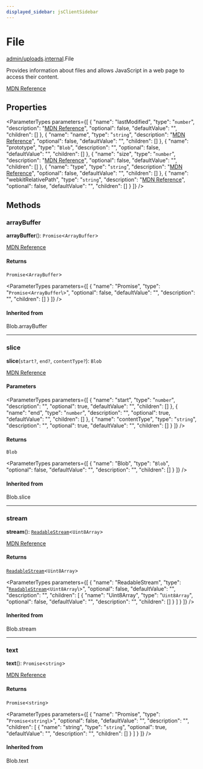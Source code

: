 ```yaml
---
displayed_sidebar: jsClientSidebar
---
```



# File

[admin/uploads](../../modules/admin_uploads.mdx).[internal](../../admin_uploads/modules/admin_uploads.internal.mdx).File

Provides information about files and allows JavaScript in a web page to access their content.

[MDN Reference](https://developer.mozilla.org/docs/Web/API/File)

## Properties

<ParameterTypes parameters={[
  {
    "name": "lastModified",
    "type": "`number`",
    "description": "[MDN Reference](https://developer.mozilla.org/docs/Web/API/File/lastModified)",
    "optional": false,
    "defaultValue": "",
    "children": []
  },
  {
    "name": "name",
    "type": "`string`",
    "description": "[MDN Reference](https://developer.mozilla.org/docs/Web/API/File/name)",
    "optional": false,
    "defaultValue": "",
    "children": []
  },
  {
    "name": "prototype",
    "type": "`Blob`",
    "description": "",
    "optional": false,
    "defaultValue": "",
    "children": []
  },
  {
    "name": "size",
    "type": "`number`",
    "description": "[MDN Reference](https://developer.mozilla.org/docs/Web/API/Blob/size)",
    "optional": false,
    "defaultValue": "",
    "children": []
  },
  {
    "name": "type",
    "type": "`string`",
    "description": "[MDN Reference](https://developer.mozilla.org/docs/Web/API/Blob/type)",
    "optional": false,
    "defaultValue": "",
    "children": []
  },
  {
    "name": "webkitRelativePath",
    "type": "`string`",
    "description": "[MDN Reference](https://developer.mozilla.org/docs/Web/API/File/webkitRelativePath)",
    "optional": false,
    "defaultValue": "",
    "children": []
  }
]} />

## Methods

### arrayBuffer

**arrayBuffer**(): `Promise`<`ArrayBuffer`\>

[MDN Reference](https://developer.mozilla.org/docs/Web/API/Blob/arrayBuffer)

#### Returns

`Promise`<`ArrayBuffer`\>

<ParameterTypes parameters={[
  {
    "name": "Promise",
    "type": "`Promise`<`ArrayBuffer`\\>",
    "optional": false,
    "defaultValue": "",
    "description": "",
    "children": []
  }
]} />

#### Inherited from

Blob.arrayBuffer

___

### slice

**slice**(`start?`, `end?`, `contentType?`): `Blob`

[MDN Reference](https://developer.mozilla.org/docs/Web/API/Blob/slice)

#### Parameters

<ParameterTypes parameters={[
  {
    "name": "start",
    "type": "`number`",
    "description": "",
    "optional": true,
    "defaultValue": "",
    "children": []
  },
  {
    "name": "end",
    "type": "`number`",
    "description": "",
    "optional": true,
    "defaultValue": "",
    "children": []
  },
  {
    "name": "contentType",
    "type": "`string`",
    "description": "",
    "optional": true,
    "defaultValue": "",
    "children": []
  }
]} />

#### Returns

`Blob`

<ParameterTypes parameters={[
  {
    "name": "Blob",
    "type": "`Blob`",
    "optional": false,
    "defaultValue": "",
    "description": "",
    "children": []
  }
]} />

#### Inherited from

Blob.slice

___

### stream

**stream**(): [`ReadableStream`](../../admin_uploads/modules/admin_uploads.internal.mdx#readablestream)<`Uint8Array`\>

[MDN Reference](https://developer.mozilla.org/docs/Web/API/Blob/stream)

#### Returns

[`ReadableStream`](../../admin_uploads/modules/admin_uploads.internal.mdx#readablestream)<`Uint8Array`\>

<ParameterTypes parameters={[
  {
    "name": "ReadableStream",
    "type": "[`ReadableStream`](../../admin_uploads/modules/admin_uploads.internal.mdx#readablestream)<`Uint8Array`\\>",
    "optional": false,
    "defaultValue": "",
    "description": "",
    "children": [
      {
        "name": "Uint8Array",
        "type": "`Uint8Array`",
        "optional": false,
        "defaultValue": "",
        "description": "",
        "children": []
      }
    ]
  }
]} />

#### Inherited from

Blob.stream

___

### text

**text**(): `Promise`<`string`\>

[MDN Reference](https://developer.mozilla.org/docs/Web/API/Blob/text)

#### Returns

`Promise`<`string`\>

<ParameterTypes parameters={[
  {
    "name": "Promise",
    "type": "`Promise`<`string`\\>",
    "optional": false,
    "defaultValue": "",
    "description": "",
    "children": [
      {
        "name": "string",
        "type": "`string`",
        "optional": true,
        "defaultValue": "",
        "description": "",
        "children": []
      }
    ]
  }
]} />

#### Inherited from

Blob.text
